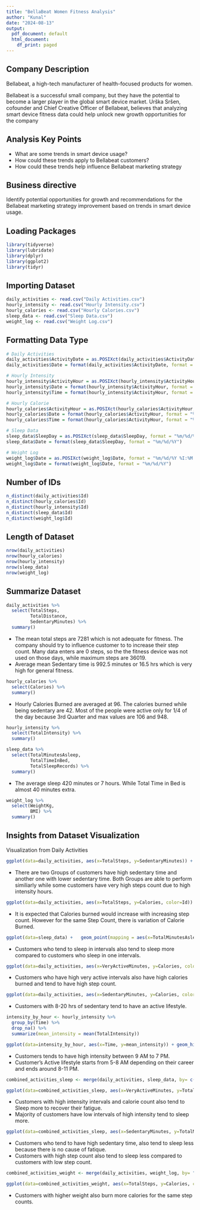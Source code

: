 ---
title: "BellaBeat Women Fitness Analysis"
author: "Kunal"
date: "2024-08-13"
output:
  pdf_document: default
  html_document:
    df_print: paged
---

## Company Description

Bellabeat, a high-tech manufacturer of health-focused products for women.

Bellabeat is a successful small company, but they have the potential to become a larger player in the global smart device market. Urška Sršen, cofounder and Chief Creative Officer of Bellabeat, believes that analyzing smart device fitness data could help unlock new growth opportunities for the company

## Analysis Key Points

* What are some trends in smart device usage?
* How could these trends apply to Bellabeat customers?
* How could these trends help influence Bellabeat marketing strategy

## Business directive

Identify potential opportunities for growth and recommendations for the Bellabeat marketing strategy improvement based on trends in smart device usage.

## Loading Packages

```{r Packages}
library(tidyverse)
library(lubridate)
library(dplyr)
library(ggplot2)
library(tidyr)
```

## Importing Dataset

```{r Dataset}
daily_activities <- read.csv("Daily Activities.csv")
hourly_intensity <- read.csv("Hourly Intensity.csv")
hourly_calories <- read.csv("Hourly Calories.csv")
sleep_data <- read.csv("Sleep Data.csv")
weight_log <- read.csv("Weight Log.csv")
```

## Formatting Data Type

```{r Formatting}
# Daily Activities
daily_activities$ActivityDate = as.POSIXct(daily_activities$ActivityDate, format = "%m-%d-%Y", tz=Sys.timezone())
daily_activities$Date = format(daily_activities$ActivityDate, format = "%m/%d/%Y")

# Hourly Intensity
hourly_intensity$ActivityHour = as.POSIXct(hourly_intensity$ActivityHour, format = "%m/%d/%Y %I:%M:%S %p", tz=Sys.timezone())
hourly_intensity$Date = format(hourly_intensity$ActivityHour, format = "%m/%d/%Y")
hourly_intensity$Time = format(hourly_intensity$ActivityHour, format = "%H:%M:%S")

# Hourly Calorie
hourly_calories$ActivityHour = as.POSIXct(hourly_calories$ActivityHour, format = "%m/%d/%Y %I:%M:%S %p", tz=Sys.timezone())
hourly_calories$Date = format(hourly_calories$ActivityHour, format = "%m/%d/%Y")
hourly_calories$Time = format(hourly_calories$ActivityHour, format = "%H:%M:%S")

# Sleep Data
sleep_data$SleepDay = as.POSIXct(sleep_data$SleepDay, format = "%m/%d/%Y %I:%M:%S %p", tz=Sys.timezone())
sleep_data$Date = format(sleep_data$SleepDay, format = "%m/%d/%Y")

# Weight Log
weight_log$Date = as.POSIXct(weight_log$Date, format = "%m/%d/%Y %I:%M:%S %p", tz=Sys.timezone())
weight_log$Date = format(weight_log$Date, format = "%m/%d/%Y")

```

## Number of IDs

```{r IDs}
n_distinct(daily_activities$Id)
n_distinct(hourly_calories$Id)
n_distinct(hourly_intensity$Id)
n_distinct(sleep_data$Id)
n_distinct(weight_log$Id)
```

## Length of Dataset

```{r No of Rows}
nrow(daily_activities)
nrow(hourly_calories)
nrow(hourly_intensity)
nrow(sleep_data)
nrow(weight_log)
```

## Summarize Dataset

```{r Summary Daily Activities}
daily_activities %>%
  select(TotalSteps,
         TotalDistance,
         SedentaryMinutes) %>%
  summary()
```

* The mean total steps are 7281 which is not adequate for fitness. The company should try to influence customer to to increase their step count. Many data enters are 0 steps, so the the fitness device was not used on those days, while maximum steps are 36019. 
* Average mean Sedentary time is 992.5 minutes or 16.5 hrs which is very high for general  fitness.

```{r Summary Hourly Calories}
hourly_calories %>%
  select(Calories) %>%
  summary()
```

* Hourly Calories Burned are averaged at 96. The calories burned while being sedentary are 42. Most of the people were active only for 1/4 of the day because 3rd Quarter and max values are 106 and 948.

```{r Summary Hourly Intensity}
hourly_intensity %>%
  select(TotalIntensity) %>%
  summary()
```

```{r Summary Sleep Data}
sleep_data %>% 
  select(TotalMinutesAsleep,
         TotalTimeInBed,
         TotalSleepRecords) %>%
  summary()
```

* The average sleep 420 minutes or 7 hours. While Total Time in Bed is almost 40 minutes extra.

```{r Summary Weight Log}
weight_log %>%
  select(WeightKg,
         BMI) %>%
  summary()
```

## Insights from Dataset Visualization

Visualization from Daily Activities

```{r Step Count vs Sedentary Time}
ggplot(data=daily_activities, aes(x=TotalSteps, y=SedentaryMinutes)) + geom_point(color="blue") + geom_smooth() + labs(title="Daily Count vs Sedentary TIme")

```

* There are two Groups of customers have high sedentary time and another one with lower sedentary time. Both Groups are able to perform similiarly while some customers have very high steps count due to high intensity hours.

```{r Steps Count vs Calories}
ggplot(data=daily_activities, aes(x=TotalSteps, y=Calories, color=Id)) + geom_point() + geom_smooth() +  labs(title="Total Steps vs Calories Burned") + scale_color_viridis_c()

```

* It is expected that Calories burned would increase with increasing step count. However for the same Step Count, there is variation of Calorie Burned.

```{r Total time asleep vs Total Time in bed}
ggplot(data=sleep_data) +   geom_point(mapping = aes(x=TotalMinutesAsleep, y=TotalTimeInBed, color=TotalSleepRecords)) +  labs(title="Total Time Asleep vs Total Time in Bed in Minutes") +  scale_color_viridis_c()

```

* Customers who tend to sleep in intervals also tend to sleep more compared to customers who sleep in one intervals.

```{r Very Active Intervals vs Total Calorie burned}
ggplot(data=daily_activities, aes(x=VeryActiveMinutes, y=Calories, color=TotalSteps)) + geom_point() + geom_smooth() +  labs(title="Total Steps vs Calories Burned") + scale_color_viridis_c()

```

* Customers who have  high very active intervals also have high calories burned and tend to have high step count.

```{r Sedentary Time vs Calories Burned}
ggplot(data=daily_activities, aes(x=SedentaryMinutes, y=Calories, color=TotalSteps)) + geom_point() + geom_smooth() +  labs(title="Total Steps vs Calories Burned") + scale_color_viridis_c()
```

* Customers with 8-20 hrs of sedentary tend to have an active lifestyle.

```{r Average Intensity by time of the day}
intensity_by_hour <- hourly_intensity %>%
  group_by(Time) %>%
  drop_na() %>%
  summarize(mean_intensity = mean(TotalIntensity))

ggplot(data=intensity_by_hour, aes(x=Time, y=mean_intensity)) + geom_histogram(stat = "identity", fill="pink") + theme(axis.text.x = element_text(angle = 90)) + labs(title = "Mean intensity by Hour")

```

* Customers tends to have high intensity between 9 AM to 7 PM. 
* Customer's Active lifestyle starts from 5-8 AM depending on their career and ends around 8-11 PM.

```{r Merged Sleep and daily Activity}
combined_activities_sleep <- merge(daily_activities, sleep_data, by= c("Id", "Date"))

ggplot(data=combined_activities_sleep, aes(x=VeryActiveMinutes, y=TotalMinutesAsleep, color=Calories)) + geom_point() + geom_smooth() + labs(title = "Very Active Duration vs Sleep Time") + scale_color_viridis_c()

```

* Customers with high intensity intervals and calorie count also tend to Sleep more to recover their fatigue.
* Majority of customers have low intervals of high intensity tend to sleep more.

```{r Sedentary time vs Total time Asleep}
ggplot(data=combined_activities_sleep, aes(x=SedentaryMinutes, y=TotalMinutesAsleep, color=TotalSteps)) + geom_point() + geom_smooth() + labs(title = "Sedentary Duration vs Sleep Time") + scale_color_viridis_c()

```

* Customers who tend to have high sedentary time, also tend to sleep less because there is no cause of fatique.
* Customers with high step count also tend to sleep less compared to customers with low step count.

```{r Merged activity and weight log}
combined_activities_weight <- merge(daily_activities, weight_log, by= "Id")

ggplot(data=combined_activities_weight, aes(x=TotalSteps, y=Calories, color=WeightKg)) + geom_point() + geom_smooth() + labs(title="Total Steps vs Calories Burned")

```

* Customers with higher weight also burn more calories for the same step counts.
